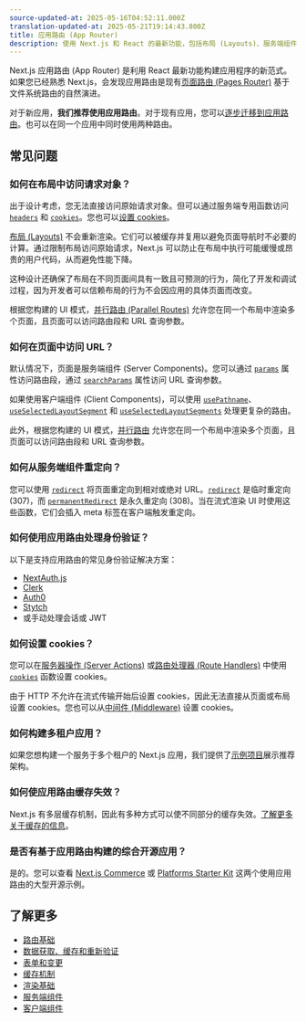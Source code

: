 ```yaml
---
source-updated-at: 2025-05-16T04:52:11.000Z
translation-updated-at: 2025-05-21T19:14:43.800Z
title: 应用路由 (App Router)
description: 使用 Next.js 和 React 的最新功能，包括布局 (Layouts)、服务端组件 (Server Components)、Suspense 等特性构建应用。
---
```


Next.js 应用路由 (App Router) 是利用 React 最新功能构建应用程序的新范式。如果您已经熟悉 Next.js，会发现应用路由是现有[页面路由 (Pages Router)](/docs/pages) 基于文件系统路由的自然演进。

对于新应用，**我们推荐使用应用路由**。对于现有应用，您可以[逐步迁移到应用路由](/docs/app/building-your-application/upgrading/app-router-migration)。也可以在同一个应用中同时使用两种路由。

## 常见问题

### 如何在布局中访问请求对象？

出于设计考虑，您无法直接访问原始请求对象。但可以通过服务端专用函数访问 [`headers`](/docs/app/api-reference/functions/headers) 和 [`cookies`](/docs/app/api-reference/functions/cookies)。您也可以[设置 cookies](#如何设置-cookies)。

[布局 (Layouts)](/docs/app/building-your-application/routing/pages-and-layouts#layouts) 不会重新渲染。它们可以被缓存并复用以避免页面导航时不必要的计算。通过限制布局访问原始请求，Next.js 可以防止在布局中执行可能缓慢或昂贵的用户代码，从而避免性能下降。

这种设计还确保了布局在不同页面间具有一致且可预测的行为，简化了开发和调试过程，因为开发者可以信赖布局的行为不会因应用的具体页面而改变。

根据您构建的 UI 模式，[并行路由 (Parallel Routes)](/docs/app/building-your-application/routing/parallel-routes) 允许您在同一个布局中渲染多个页面，且页面可以访问路由段和 URL 查询参数。

### 如何在页面中访问 URL？

默认情况下，页面是服务端组件 (Server Components)。您可以通过 [`params`](/docs/app/api-reference/file-conventions/page#params-optional) 属性访问路由段，通过 [`searchParams`](/docs/app/api-reference/file-conventions/page#searchparams-optional) 属性访问 URL 查询参数。

如果使用客户端组件 (Client Components)，可以使用 [`usePathname`](/docs/app/api-reference/functions/use-pathname)、[`useSelectedLayoutSegment`](/docs/app/api-reference/functions/use-selected-layout-segment) 和 [`useSelectedLayoutSegments`](/docs/app/api-reference/functions/use-selected-layout-segments) 处理更复杂的路由。

此外，根据您构建的 UI 模式，[并行路由](/docs/app/building-your-application/routing/parallel-routes) 允许您在同一个布局中渲染多个页面，且页面可以访问路由段和 URL 查询参数。

### 如何从服务端组件重定向？

您可以使用 [`redirect`](/docs/app/api-reference/functions/redirect) 将页面重定向到相对或绝对 URL。[`redirect`](/docs/app/api-reference/functions/redirect) 是临时重定向 (307)，而 [`permanentRedirect`](/docs/app/api-reference/functions/permanentRedirect) 是永久重定向 (308)。当在流式渲染 UI 时使用这些函数，它们会插入 meta 标签在客户端触发重定向。

### 如何使用应用路由处理身份验证？

以下是支持应用路由的常见身份验证解决方案：

- [NextAuth.js](https://next-auth.js.org/configuration/nextjs#in-app-router)
- [Clerk](https://clerk.com/docs/quickstarts/nextjs)
- [Auth0](https://github.com/auth0/nextjs-auth0#app-router)
- [Stytch](https://stytch.com/docs/example-apps/frontend/nextjs)
- 或手动处理会话或 JWT

### 如何设置 cookies？

您可以在[服务器操作 (Server Actions)](/docs/app/building-your-application/data-fetching/forms-and-mutations#setting-cookies) 或[路由处理器 (Route Handlers)](/docs/app/building-your-application/routing/route-handlers) 中使用 [`cookies`](/docs/app/api-reference/functions/cookies) 函数设置 cookies。

由于 HTTP 不允许在流式传输开始后设置 cookies，因此无法直接从页面或布局设置 cookies。您也可以从[中间件 (Middleware)](/docs/app/building-your-application/routing/middleware#using-cookies) 设置 cookies。

### 如何构建多租户应用？

如果您想构建一个服务于多个租户的 Next.js 应用，我们提供了[示例项目](https://vercel.com/templates/next.js/platforms-starter-kit)展示推荐架构。

### 如何使应用路由缓存失效？

Next.js 有多层缓存机制，因此有多种方式可以使不同部分的缓存失效。[了解更多关于缓存的信息](/docs/app/building-your-application/caching)。

### 是否有基于应用路由构建的综合开源应用？

是的。您可以查看 [Next.js Commerce](https://vercel.com/templates/next.js/nextjs-commerce) 或 [Platforms Starter Kit](https://vercel.com/templates/next.js/platforms-starter-kit) 这两个使用应用路由的大型开源示例。

## 了解更多

- [路由基础](/docs/app/building-your-application/routing)
- [数据获取、缓存和重新验证](/docs/app/building-your-application/data-fetching/fetching-caching-and-revalidating)
- [表单和变更](/docs/app/building-your-application/data-fetching/forms-and-mutations)
- [缓存机制](/docs/app/building-your-application/caching)
- [渲染基础](/docs/app/building-your-application/rendering)
- [服务端组件](/docs/app/building-your-application/rendering/server-components)
- [客户端组件](/docs/app/building-your-application/rendering/client-components)